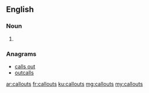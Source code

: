==English==

===Noun===
{{head|en}}

# {{plural of|callout}}

===Anagrams===
* [[calls out#English|calls out]]
* [[outcalls#English|outcalls]]

[[ar:callouts]]
[[fr:callouts]]
[[ku:callouts]]
[[mg:callouts]]
[[my:callouts]]